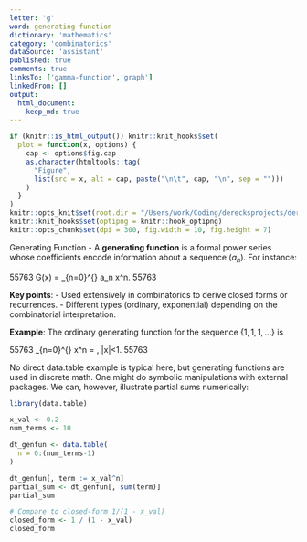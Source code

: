 ```yaml
---
letter: 'g'
word: generating-function
dictionary: 'mathematics'
category: 'combinatorics'
dataSource: 'assistant'
published: true
comments: true
linksTo: ['gamma-function','graph']
linkedFrom: []
output:
  html_document:
    keep_md: true
---
```


```r
if (knitr::is_html_output()) knitr::knit_hooks$set(
  plot = function(x, options) {
    cap <- options$fig.cap
    as.character(htmltools::tag(
      "Figure",
      list(src = x, alt = cap, paste("\n\t", cap, "\n", sep = "")))
    )
  }
)
knitr::opts_knit$set(root.dir = "/Users/work/Coding/derecksprojects/derecksnotes.com-playground/derecksnotes.com/client/src/app/dictionaries/mathematics/definitions")
knitr::knit_hooks$set(optipng = knitr::hook_optipng)
knitr::opts_chunk$set(dpi = 300, fig.width = 10, fig.height = 7)
```

<a id="generating-function">Generating Function</a> - A **generating function** is a formal power series whose coefficients encode information about a sequence $(a_n)$. For instance:

55763
G(x) = \sum_{n=0}^{\infty} a_n x^n.
55763

**Key points**:
- Used extensively in combinatorics to derive closed forms or recurrences.
- Different types (ordinary, exponential) depending on the combinatorial interpretation.

**Example**: The ordinary generating function for the sequence $\{1,1,1,\dots\}$ is

55763
\sum_{n=0}^{\infty} x^n = \frac{1}{1-x}, \quad |x|<1.
55763

No direct data.table example is typical here, but generating functions are used in discrete math. One might do symbolic manipulations with external packages. We can, however, illustrate partial sums numerically:

```r
library(data.table)

x_val <- 0.2
num_terms <- 10

dt_genfun <- data.table(
  n = 0:(num_terms-1)
)

dt_genfun[, term := x_val^n]
partial_sum <- dt_genfun[, sum(term)]
partial_sum

# Compare to closed-form 1/(1 - x_val)
closed_form <- 1 / (1 - x_val)
closed_form
```

